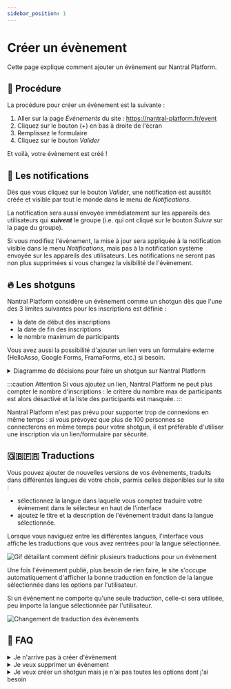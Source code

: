```yaml
---
sidebar_position: 1
---
```


# Créer un évènement

Cette page explique comment ajouter un évènement sur Nantral Platform.

## 📝 Procédure

La procédure pour créer un évènement est la suivante :

1. Aller sur la page _Évènements_ du site : <https://nantral-platform.fr/event>
2. Cliquez sur le bouton (+) en bas à droite de l'écran
3. Remplissez le formulaire
4. Cliquez sur le bouton _Valider_

Et voilà, votre évènement est créé !

## 🔔 Les notifications

Dès que vous cliquez sur le bouton _Valider_, une notification est aussitôt
créée et visible par tout le monde dans le menu de _Notifications_.

La notification sera aussi envoyée immédiatement sur les appareils
des utilisateurs qui **_suivent_** le groupe (i.e. qui ont cliqué
sur le bouton _Suivre_ sur la page du groupe).

Si vous modifiez l'évènement, la mise à jour sera appliquée à la notification
visible dans le menu _Notifications_, mais pas à la notification système envoyée
sur les appareils des utilisateurs. Les notifications ne seront pas non plus
supprimées si vous changez la visibilité de l'évènement.

## 🔥 Les shotguns

Nantral Platform considère un évènement comme un shotgun dès que l'une des 3
limites suivantes pour les inscriptions est définie :

- la date de début des inscriptions
- la date de fin des inscriptions
- le nombre maximum de participants

Vous avez aussi la possibilité d'ajouter un lien vers un formulaire externe
(HelloAsso, Google Forms, FramaForms, etc.) si besoin.

<details>
<summary>Diagramme de décisions pour faire un shotgun sur Nantral Platform</summary>

![Schéma des différents cas d'utilisation pour les shotguns](./shotgun_schema.png)

</details>

:::caution Attention
Si vous ajoutez un lien, Nantral Platform ne peut plus compter le
nombre d'inscriptions : le critère du nombre max de participants est alors
désactivé et la liste des participants est masquée.
:::

Nantral Platform n'est pas prévu pour supporter trop de connexions en même
temps : si vous prévoyez que plus de 100 personnes se connecterons en même
temps pour votre shotgun, il est préférable d'utiliser une inscription via
un lien/formulaire par sécurité.

## 🇬🇧🇫🇷 Traductions

Vous pouvez ajouter de nouvelles versions de vos évènements, traduits dans
différentes langues de votre choix, parmis celles disponibles sur le site :

- sélectionnez la langue dans laquelle vous comptez traduire votre
  évènement dans le sélecteur en haut de l'interface
- ajoutez le titre et la description de l'évènement traduit dans la langue
  sélectionnée.

Lorsque vous naviguez entre les différentes langues, l'interface vous affiche
les traductions que vous avez rentrées pour la langue sélectionnée.

![Gif détaillant comment définir plusieurs traductions pour un évènement](./definition_trad.gif)

Une fois l'évènement publié, plus besoin de rien faire, le site s'occupe
automatiquement d'afficher la bonne traduction en fonction de la langue
sélectionnée dans les options par l'utilisateur.

Si un évènement ne comporte qu'une seule traduction, celle-ci sera utilisée,
peu importe la langue sélectionnée par l'utilisateur.

![Changement de traduction des évènements](./change_trad.gif)

## 🛟 FAQ

<details>
<summary>Je n'arrive pas à créer d'évènement</summary>

Vérifiez les points suivants pour pouvoir créer un évènement :

- vous devez être admin du groupe organisateur (pour devenir admin, allez sur
  la page du groupe puis cliquez sur le bouton _"Devenir admin"_ en bas de la
  page)
- l'évènement doit avoir une date de début et une date de fin

</details>

<details>
<summary>Je veux supprimer un évènement</summary>

Malheureusement, l'interface pour supprimer un évènement n'est pas encore
disponible. Il vous reste deux solutions :

- Contactez un admin : il pourra le faire pour vous.
- Connectez-vous à l'API, en remplaçant `/event/<id>` dans l'url de la
  page de votre event par `/api/event/event/<id>`. Vous pourrez alors
  supprimer l'event avec le bouton _DELETE_.

</details>

<details>
<summary>Je veux créer un shotgun mais je n'ai pas toutes les options dont j'ai besoin</summary>

Si vous avez besoin d'options supplémentaires pour votre shotgun, vous pouvez
utiliser un formulaire externe (HelloAsso, Google Forms, FramaForms, etc.) et
ajouter le lien dans la description de l'évènement.

Si vous pensez que cette option pourrait être ajoutée au site et serait utile à
d'autres events, n'hésitez pas à
[ouvrir un ticket](https://nantral-platform.fr/suggestions/) pour suggérer
l'idée !

</details>
